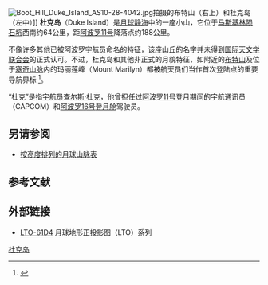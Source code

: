 {{Infobox mountain
| name = 杜克岛
| Photo = Duke Island AS11-42-6319.jpg
| Caption= [[阿波罗11号|阿波罗11号]]拍摄图像
| elevation = 
| listing = [[月球表面特征列表#山脉|月球山脉]]
| location = [[月球|月球]][[静海|静海]] 
| coordinates = {{Lunar coords and quad cat|0.06|N|29.55|E}}
| type = 
| age = 
}}
[[File:Boot_Hill_Duke_Island_AS10-28-4042.jpg|thumb]]拍摄的布特山（右上）和杜克岛（左中）]]
'''杜克岛'''（Duke Island）是[[月球|月球]][[静海|静海]]中的一座小山，它位于[[马斯基林陨石坑|马斯基林陨石坑]]西南约64公里，距[[阿波罗11号|阿波罗11号]]降落点约188公里。

不像许多其他已被阿波罗宇航员命名的特征，该座山丘的名字并未得到[[国际天文学联合会|国际天文学联合会]]的正式认可。不过，杜克岛和其他非正式的月貌特征，如附近的[[布特山_(月球山脉)|布特山]]及位于[[塞奇山脉|塞奇山脉]]内的玛丽莲峰（Mount Marilyn）都被航天员们当作首次登陆点的重要导航界标 <ref>{{cite book |last = Collins |first = Michael |author2 = Charles Lindbergh |year = 2001 |title = [[Carrying_the_Fire:_An_Astronaut's_Journeys|Carrying the Fire: An Astronaut's Journeys]] |publisher = Cooper Square Press |isbn = 0-8154-1028-X}}</ref>。

“杜克”是指[[宇航员|宇航员]][[查尔斯·杜克|查尔斯·杜克]]，他曾担任过[[阿波罗11号|阿波罗11号]]登月期间的宇航通讯员（CAPCOM）和[[阿波罗16号|阿波罗16号]][[登月舱|登月舱]]驾驶员。

==另请参阅==
* [[月球山脉高度列表|按高度排列的月球山脉表]]

==参考文献==
{{reflist}}

==外部链接==
* [http://www.lpi.usra.edu/resources/mapcatalog/LTO/lto61d4_1/ LTO-61D4] {{Wayback|url=http://www.lpi.usra.edu/resources/mapcatalog/LTO/lto61d4_1/ |date=20201127014638 }} 月球地形正投影图（LTO）系列

[[Category:月球的山峰|杜克岛]]